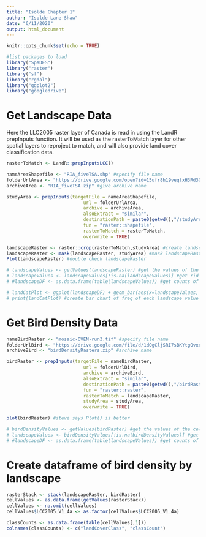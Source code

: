---
title: "Isolde Chapter 1"
author: "Isolde Lane-Shaw"
date: "6/11/2020"
output: html_document
---

```{r setup, include=FALSE}

knitr::opts_chunk$set(echo = TRUE)

```

```{r packages}

#list packages to load
library("SpaDES")
library("raster")
library("sf")
library("rgdal")
library("ggplot2")
library("googledrive")

```


# Get Landscape Data

Here the LLC2005 raster layer of Canada is read in using the LandR prepInputs function. It will be used as the rasterToMatch layer for other spatial layers to reproject to match, and will also provide land cover classification data.

```{r LCC2005}

rasterToMatch <- LandR::prepInputsLCC() 

```

```{r studyArea, echo=FALSE}

nameAreaShapefile <- "RIA_fiveTSA.shp" #specify file name
folderUrlArea <- "https://drive.google.com/open?id=15ufr8h19veqtxH3Rd3Qj84jWHgdEs0PB" #give file location 
archiveArea <- "RIA_fiveTSA.zip" #give archive name

studyArea <- prepInputs(targetFile = nameAreaShapefile, 
                            url = folderUrlArea,
                            archive = archiveArea, 
                            alsoExtract = "similar",
                            destinationPath = paste0(getwd(),"/studyArea"),
                            fun = "raster::shapefile",
                            rasterToMatch = rasterToMatch,
                            overwrite = TRUE)

```


```{r cropAndMask}

landscapeRaster <- raster::crop(rasterToMatch,studyArea) #create landscapeRaster by cropping rasterToMatch to studyArea
landscapeRaster <- mask(landscapeRaster, studyArea) #mask landscapeRaster to studyArea
Plot(landscapeRaster) #double check landscapeRaster 

```


```{r getlandscapeValues}

# landscapeValues <- getValues(landscapeRaster) #get the values of the cells in the landscapeRaster
# landscapeValues <- landscapeValues[!is.na(landscapeValues)] #get rid of NAs
# #landscapeDF <- as.data.frame(table(landscapeValues)) #get counts of each category, put into dataframe

```


```{r plotLandscapeCategoryCounts, echo = FALSE}

# landCatPlot <- ggplot(landscapeDF) + geom_bar(aes(x=landscapeValues, y=Freq), stat="identity")
# print(landCatPlot) #create bar chart of freq of each landscape value category

```

# Get Bird Density Data

```{r getBirdDensityRaster}

nameBirdRaster <- "mosaic-OVEN-run3.tif" #specify file name
folderUrlBird <- "https://drive.google.com/file/d/1dOgCljSRI7sBKYtgOvxeFV5q_g5eBGMz/view?usp=sharing" #give file location 
archiveBird <- "birdDensityRasters.zip" #archive name

birdRaster <- prepInputs(targetFile = nameBirdRaster, 
                            url = folderUrlBird, 
                            archive = archiveBird, 
                            alsoExtract = "similar",
                            destinationPath = paste0(getwd(),"/birdRasterFiles"),
                            fun = "raster::raster",
                            rasterToMatch = landscapeRaster,
                            studyArea = studyArea,
                            overwrite = TRUE)

plot(birdRaster) #steve says Plot() is better

```

```{r getbirdDensityValues}

# birdDensityValues <- getValues(birdRaster) #get the values of the cells in the landscapeRaster
# landscapeValues <- birdDensityValues[!is.na(birdDensityValues)] #get rid of NAs
# #landscapeDF <- as.data.frame(table(landscapeValues)) #get counts of each category, put into dataframe

```

# Create dataframe of bird density by landscape

```{r getCellValues}

rasterStack <- stack(landscapeRaster, birdRaster)
cellValues <- as.data.frame(getValues(rasterStack))
cellValues <- na.omit(cellValues)
cellValues$LCC2005_V1_4a <- as.factor(cellValues$LCC2005_V1_4a)

```


```{r getClassCounts}

classCounts <- as.data.frame(table(cellValues[,1]))
colnames(classCounts) <- c("landCoverClass", "classCount")

```

```{r getMeanBirdDensity}



```